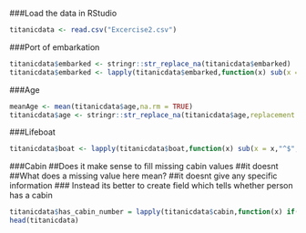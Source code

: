###Load the data in RStudio
```r
titanicdata <- read.csv("Excercise2.csv")
```
###Port of embarkation
```r
titanicdata$embarked <- stringr::str_replace_na(titanicdata$embarked)
titanicdata$embarked <- lapply(titanicdata$embarked,function(x) sub(x = x,"^$","S"))
```

###Age
```r
meanAge <- mean(titanicdata$age,na.rm = TRUE)
titanicdata$age <- stringr::str_replace_na(titanicdata$age,replacement = meanAge)
```


###Lifeboat
```r
titanicdata$boat <- lapply(titanicdata$boat,function(x) sub(x = x,"^$","None"))
```


###Cabin
##Does it make sense to fill missing cabin values
##it doesnt
##What does a missing value here mean?
##it doesnt give any specific information
### Instead its better to create field which tells whether person has a cabin
```r
titanicdata$has_cabin_number = lapply(titanicdata$cabin,function(x) if(x!='') return(1) else return(0))
head(titanicdata)
```

